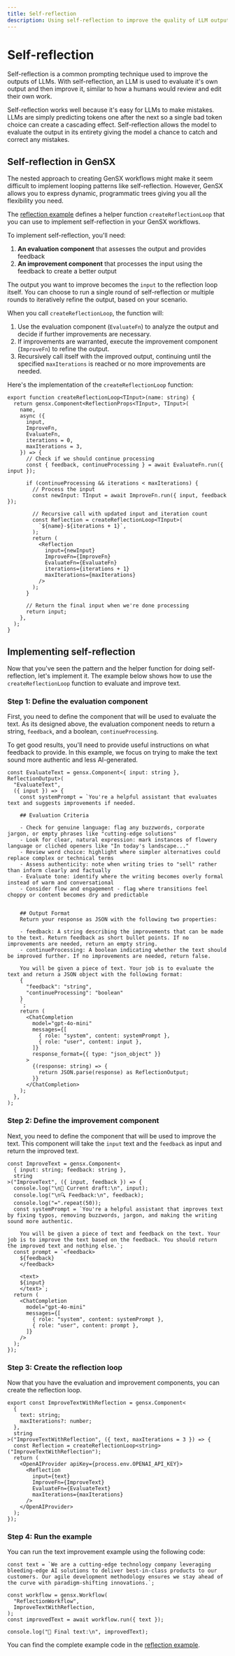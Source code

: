 ```yaml
---
title: Self-reflection
description: Using self-reflection to improve the quality of LLM outputs
---
```


# Self-reflection

Self-reflection is a common prompting technique used to improve the outputs of LLMs. With self-reflection, an LLM is used to evaluate it's own output and then improve it, similar to how a humans would review and edit their own work.

Self-reflection works well because it's easy for LLMs to make mistakes. LLMs are simply predicting tokens one after the next so a single bad token choice can create a cascading effect. Self-reflection allows the model to evaluate the output in its entirety giving the model a chance to catch and correct any mistakes.

## Self-reflection in GenSX

The nested approach to creating GenSX workflows might make it seem difficult to implement looping patterns like self-reflection. However, GenSX allows you to express dynamic, programmatic trees giving you all the flexibility you need.

The [reflection example](https://github.com/gensx-inc/gensx/tree/main/examples/reflection) defines a helper function `createReflectionLoop` that you can use to implement self-reflection in your GenSX workflows.

To implement self-reflection, you'll need:

1. **An evaluation component** that assesses the output and provides feedback
2. **An improvement component** that processes the input using the feedback to create a better output

The output you want to improve becomes the `input` to the reflection loop itself. You can choose to run a single round of self-reflection or multiple rounds to iteratively refine the output, based on your scenario.

When you call `createReflectionLoop`, the function will:

1. Use the evaluation component (`EvaluateFn`) to analyze the output and decide if further improvements are necessary.
2. If improvements are warranted, execute the improvement component (`ImproveFn`) to refine the output.
3. Recursively call itself with the improved output, continuing until the specified `maxIterations` is reached or no more improvements are needed.

Here's the implementation of the `createReflectionLoop` function:

```tsx
export function createReflectionLoop<TInput>(name: string) {
  return gensx.Component<ReflectionProps<TInput>, TInput>(
    name,
    async ({
      input,
      ImproveFn,
      EvaluateFn,
      iterations = 0,
      maxIterations = 3,
    }) => {
      // Check if we should continue processing
      const { feedback, continueProcessing } = await EvaluateFn.run({ input });

      if (continueProcessing && iterations < maxIterations) {
        // Process the input
        const newInput: TInput = await ImproveFn.run({ input, feedback });

        // Recursive call with updated input and iteration count
        const Reflection = createReflectionLoop<TInput>(
          `${name}-${iterations + 1}`,
        );
        return (
          <Reflection
            input={newInput}
            ImproveFn={ImproveFn}
            EvaluateFn={EvaluateFn}
            iterations={iterations + 1}
            maxIterations={maxIterations}
          />
        );
      }

      // Return the final input when we're done processing
      return input;
    },
  );
}
```

## Implementing self-reflection

Now that you've seen the pattern and the helper function for doing self-reflection, let's implement it. The example below shows how to use the `createReflectionLoop` function to evaluate and improve text.

### Step 1: Define the evaluation component

First, you need to define the component that will be used to evaluate the text. As its designed above, the evaluation component needs to return a string, `feedback`, and a boolean, `continueProcessing`.

To get good results, you'll need to provide useful instructions on what feedback to provide. In this example, we focus on trying to make the text sound more authentic and less AI-generated.

```tsx
const EvaluateText = gensx.Component<{ input: string }, ReflectionOutput>(
  "EvaluateText",
  ({ input }) => {
    const systemPrompt = `You're a helpful assistant that evaluates text and suggests improvements if needed.

    ## Evaluation Criteria

    - Check for genuine language: flag any buzzwords, corporate jargon, or empty phrases like "cutting-edge solutions"
    - Look for clear, natural expression: mark instances of flowery language or clichéd openers like "In today's landscape..."
    - Review word choice: highlight where simpler alternatives could replace complex or technical terms
    - Assess authenticity: note when writing tries to "sell" rather than inform clearly and factually
    - Evaluate tone: identify where the writing becomes overly formal instead of warm and conversational
    - Consider flow and engagement - flag where transitions feel choppy or content becomes dry and predictable


    ## Output Format
    Return your response as JSON with the following two properties:

    - feedback: A string describing the improvements that can be made to the text. Return feedback as short bullet points. If no improvements are needed, return an empty string.
    - continueProcessing: A boolean indicating whether the text should be improved further. If no improvements are needed, return false.

    You will be given a piece of text. Your job is to evaluate the text and return a JSON object with the following format:
    {
      "feedback": "string",
      "continueProcessing": "boolean"
    }
    `;
    return (
      <ChatCompletion
        model="gpt-4o-mini"
        messages={[
          { role: "system", content: systemPrompt },
          { role: "user", content: input },
        ]}
        response_format={{ type: "json_object" }}
      >
        {(response: string) => {
          return JSON.parse(response) as ReflectionOutput;
        }}
      </ChatCompletion>
    );
  },
);
```

### Step 2: Define the improvement component

Next, you need to define the component that will be used to improve the text. This component will take the `input` text and the `feedback` as input and return the improved text.

```tsx
const ImproveText = gensx.Component<
  { input: string; feedback: string },
  string
>("ImproveText", ({ input, feedback }) => {
  console.log("\n📝 Current draft:\n", input);
  console.log("\n🔍 Feedback:\n", feedback);
  console.log("=".repeat(50));
  const systemPrompt = `You're a helpful assistant that improves text by fixing typos, removing buzzwords, jargon, and making the writing sound more authentic.

    You will be given a piece of text and feedback on the text. Your job is to improve the text based on the feedback. You should return the improved text and nothing else.`;
  const prompt = `<feedback>
    ${feedback}
    </feedback>

    <text>
    ${input}
    </text>`;
  return (
    <ChatCompletion
      model="gpt-4o-mini"
      messages={[
        { role: "system", content: systemPrompt },
        { role: "user", content: prompt },
      ]}
    />
  );
});
```

### Step 3: Create the reflection loop

Now that you have the evaluation and improvement components, you can create the reflection loop.

```tsx
export const ImproveTextWithReflection = gensx.Component<
  {
    text: string;
    maxIterations?: number;
  },
  string
>("ImproveTextWithReflection", ({ text, maxIterations = 3 }) => {
  const Reflection = createReflectionLoop<string>("ImproveTextWithReflection");
  return (
    <OpenAIProvider apiKey={process.env.OPENAI_API_KEY}>
      <Reflection
        input={text}
        ImproveFn={ImproveText}
        EvaluateFn={EvaluateText}
        maxIterations={maxIterations}
      />
    </OpenAIProvider>
  );
});
```

### Step 4: Run the example

You can run the text improvement example using the following code:

```tsx
const text = `We are a cutting-edge technology company leveraging bleeding-edge AI solutions to deliver best-in-class products to our customers. Our agile development methodology ensures we stay ahead of the curve with paradigm-shifting innovations.`;

const workflow = gensx.Workflow(
  "ReflectionWorkflow",
  ImproveTextWithReflection,
);
const improvedText = await workflow.run({ text });

console.log("🎯 Final text:\n", improvedText);
```

You can find the complete example code in the [reflection example](https://github.com/gensx-inc/gensx/tree/main/examples/reflection).
